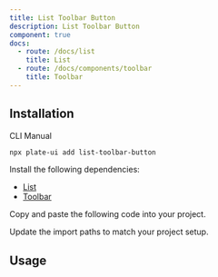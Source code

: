 ```yaml
---
title: List Toolbar Button
description: List Toolbar Button
component: true
docs:
  - route: /docs/list
    title: List
  - route: /docs/components/toolbar
    title: Toolbar
---
```


<ComponentPreview name="playground-demo" id="list" />

## Installation

<Tabs defaultValue="cli">

<TabsList>
<TabsTrigger value="cli">CLI</TabsTrigger>
<TabsTrigger value="manual">Manual</TabsTrigger>
</TabsList>
<TabsContent value="cli">

```bash
npx plate-ui add list-toolbar-button
```

</TabsContent>

<TabsContent value="manual">

<Steps>

<Step>

Install the following dependencies:

- [List](/docs/List)
- [Toolbar](/docs/components/toolbar)
  
</Step>

<Step>

Copy and paste the following code into your project.

</Step>

<ComponentSource name="list-toolbar-button" />

<Step>

Update the import paths to match your project setup.

</Step>

</Steps>

</TabsContent>

</Tabs>

## Usage

<ComponentSource name="fixed-toolbar-buttons" />
